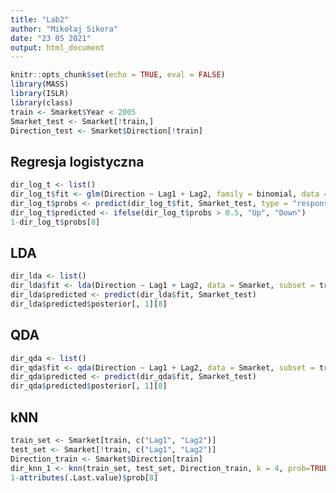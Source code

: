 ```yaml
---
title: "Lab2"
author: "Mikołaj Sikora"
date: "23 05 2021"
output: html_document
---
```

```r
knitr::opts_chunk$set(echo = TRUE, eval = FALSE)
library(MASS)
library(ISLR)
library(class)
train <- Smarket$Year < 2005
Smarket_test <- Smarket[!train,]
Direction_test <- Smarket$Direction[!train]
```

## Regresja logistyczna


```r
dir_log_t <- list()
dir_log_t$fit <- glm(Direction ~ Lag1 + Lag2, family = binomial, data = Smarket, subset = train)
dir_log_t$probs <- predict(dir_log_t$fit, Smarket_test, type = "response")
dir_log_t$predicted <- ifelse(dir_log_t$probs > 0.5, "Up", "Down")
1-dir_log_t$probs[8]
```

## LDA

```r
dir_lda <- list()
dir_lda$fit <- lda(Direction ~ Lag1 + Lag2, data = Smarket, subset = train)
dir_lda$predicted <- predict(dir_lda$fit, Smarket_test)
dir_lda$predicted$posterior[, 1][8]
```

## QDA

```r
dir_qda <- list()
dir_qda$fit <- qda(Direction ~ Lag1 + Lag2, data = Smarket, subset = train)
dir_qda$predicted <- predict(dir_qda$fit, Smarket_test)
dir_qda$predicted$posterior[, 1][8]
```

## kNN

```r
train_set <- Smarket[train, c("Lag1", "Lag2")]
test_set <- Smarket[!train, c("Lag1", "Lag2")]
Direction_train <- Smarket$Direction[train]
dir_knn_1 <- knn(train_set, test_set, Direction_train, k = 4, prob=TRUE)
1-attributes(.Last.value)$prob[8]
```